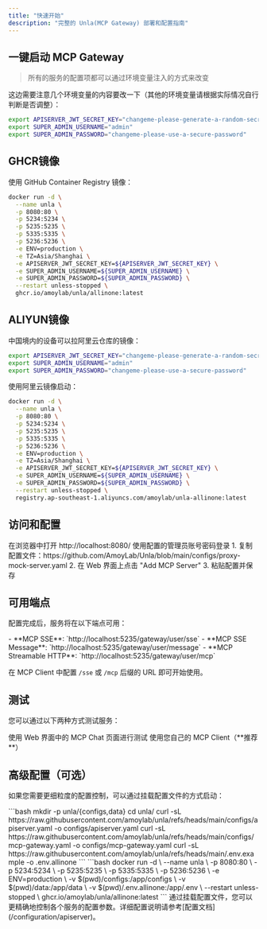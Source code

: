```yaml
---
title: "快速开始"
description: "完整的 Unla(MCP Gateway) 部署和配置指南"
---
```


## 一键启动 MCP Gateway

> 所有的服务的配置项都可以通过环境变量注入的方式来改变

这边需要注意几个环境变量的内容要改一下（其他的环境变量请根据实际情况自行判断是否调整）：

```bash
export APISERVER_JWT_SECRET_KEY="changeme-please-generate-a-random-secret"
export SUPER_ADMIN_USERNAME="admin"
export SUPER_ADMIN_PASSWORD="changeme-please-use-a-secure-password"
```

## GHCR镜像

使用 GitHub Container Registry 镜像：

```bash
docker run -d \
  --name unla \
  -p 8080:80 \
  -p 5234:5234 \
  -p 5235:5235 \
  -p 5335:5335 \
  -p 5236:5236 \
  -e ENV=production \
  -e TZ=Asia/Shanghai \
  -e APISERVER_JWT_SECRET_KEY=${APISERVER_JWT_SECRET_KEY} \
  -e SUPER_ADMIN_USERNAME=${SUPER_ADMIN_USERNAME} \
  -e SUPER_ADMIN_PASSWORD=${SUPER_ADMIN_PASSWORD} \
  --restart unless-stopped \
  ghcr.io/amoylab/unla/allinone:latest
```

## ALIYUN镜像

中国境内的设备可以拉阿里云仓库的镜像：

```bash
export APISERVER_JWT_SECRET_KEY="changeme-please-generate-a-random-secret"
export SUPER_ADMIN_USERNAME="admin"
export SUPER_ADMIN_PASSWORD="changeme-please-use-a-secure-password"
```

使用阿里云镜像启动：

```bash
docker run -d \
  --name unla \
  -p 8080:80 \
  -p 5234:5234 \
  -p 5235:5235 \
  -p 5335:5335 \
  -p 5236:5236 \
  -e ENV=production \
  -e TZ=Asia/Shanghai \
  -e APISERVER_JWT_SECRET_KEY=${APISERVER_JWT_SECRET_KEY} \
  -e SUPER_ADMIN_USERNAME=${SUPER_ADMIN_USERNAME} \
  -e SUPER_ADMIN_PASSWORD=${SUPER_ADMIN_PASSWORD} \
  --restart unless-stopped \
  registry.ap-southeast-1.aliyuncs.com/amoylab/unla-allinone:latest
```

## 访问和配置

<Steps>
  <Step title="访问 Web 界面">
    在浏览器中打开 http://localhost:8080/ 使用配置的管理员账号密码登录
  </Step>
  <Step title="添加 MCP Server">
    1. 复制配置文件：https://github.com/AmoyLab/Unla/blob/main/configs/proxy-mock-server.yaml
    2. 在 Web 界面上点击 "Add MCP Server"
    3. 粘贴配置并保存
  </Step>
</Steps>

## 可用端点

配置完成后，服务将在以下端点可用：

<CardGroup cols={1}>
  <Card title="MCP 端点" icon="link">
    - **MCP SSE**: `http://localhost:5235/gateway/user/sse`
    - **MCP SSE Message**: `http://localhost:5235/gateway/user/message`
    - **MCP Streamable HTTP**: `http://localhost:5235/gateway/user/mcp`
  </Card>
</CardGroup>

在 MCP Client 中配置 `/sse` 或 `/mcp` 后缀的 URL 即可开始使用。

## 测试

您可以通过以下两种方式测试服务：

<CardGroup cols={2}>
  <Card title="Web 界面测试" icon="globe">
    使用 Web 界面中的 MCP Chat 页面进行测试
  </Card>
  <Card title="MCP Client 测试" icon="terminal">
    使用您自己的 MCP Client（**推荐**）
  </Card>
</CardGroup>

## 高级配置（可选）

如果您需要更细粒度的配置控制，可以通过挂载配置文件的方式启动：

<Steps>
  <Step title="创建目录并下载配置">
    ```bash
    mkdir -p unla/{configs,data}
    cd unla/
    curl -sL https://raw.githubusercontent.com/amoylab/unla/refs/heads/main/configs/apiserver.yaml -o configs/apiserver.yaml
    curl -sL https://raw.githubusercontent.com/amoylab/unla/refs/heads/main/configs/mcp-gateway.yaml -o configs/mcp-gateway.yaml
    curl -sL https://raw.githubusercontent.com/amoylab/unla/refs/heads/main/.env.example -o .env.allinone
    ```
  </Step>
  <Step title="使用配置文件启动">
    ```bash
    docker run -d \
               --name unla \
               -p 8080:80 \
               -p 5234:5234 \
               -p 5235:5235 \
               -p 5335:5335 \
               -p 5236:5236 \
               -e ENV=production \
               -v $(pwd)/configs:/app/configs \
               -v $(pwd)/data:/app/data \
               -v $(pwd)/.env.allinone:/app/.env \
               --restart unless-stopped \
               ghcr.io/amoylab/unla/allinone:latest
    ```
  </Step>
</Steps>

<Tip>
通过挂载配置文件，您可以更精确地控制各个服务的配置参数。详细配置说明请参考[配置文档](/configuration/apiserver)。
</Tip>
